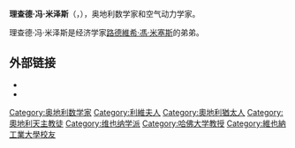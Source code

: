 {{Infobox scientist
|name              = 理查德·冯·米泽斯
|image             = Richard von Mises.jpeg
|birth_date        = {{birth date|1883|4|19}}
|birth_place       = [[奥匈帝国|奥匈帝国]][[利沃夫|莱姆贝格]]
|death_date        = {{death date and age|1953|7|14|1883|4|19|df=yes}}
|death_place       = [[美国|美国]][[波士顿|波士顿]]
|field             = [[数学|数学]]、[[力学|力学]]
|work_institutions = [[斯特拉斯堡大学|斯特拉斯堡大学]]<br />[[柏林大学|柏林大学]]<br />[[伊斯坦布尔大学|伊斯坦布尔大学]]<br />[[哈佛大学|哈佛大学]]
|alma_mater        =
|doctoral_advisor  =
|doctoral_students =
|known_for         =
|influences        =
|influenced        =
|prizes            =
|religion          =
|footnotes         =
|signature         =
}}
'''理查德·冯·米泽斯'''（{{lang|de|Richard von Mises}}，{{bd|1883年|4月19日|1953年|7月14日}}），奥地利数学家和空气动力学家。

理查德·冯·米泽斯是经济学家[[路德維希·馮·米塞斯|路德維希·馮·米塞斯]]的弟弟。

== 外部链接 ==
* {{MacTutor Biography|id=Mises}}
* {{MathGenealogy|id=20745}}

{{数学家小作品}}
{{Authority control}}

{{DEFAULTSORT:Mises, Richard Edler Von}}
[[Category:奥地利数学家|Category:奥地利数学家]]
[[Category:利維夫人|Category:利維夫人]]
[[Category:奧地利猶太人|Category:奧地利猶太人]]
[[Category:奧地利天主教徒|Category:奧地利天主教徒]]
[[Category:维也纳学派|Category:维也纳学派]]
[[Category:哈佛大学教授|Category:哈佛大学教授]]
[[Category:維也納工業大學校友|Category:維也納工業大學校友]]